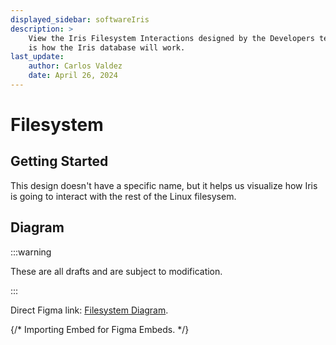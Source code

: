 ```yaml
---
displayed_sidebar: softwareIris
description: >
    View the Iris Filesystem Interactions designed by the Developers team. This
    is how the Iris database will work.
last_update:
    author: Carlos Valdez
    date: April 26, 2024
---
```

# Filesystem

## Getting Started

This design doesn't have a specific name, but it helps us visualize how Iris is
going to interact with the rest of the Linux filesysem.

## Diagram

:::warning

These are all drafts and are subject to modification.

:::

Direct Figma link: [Filesystem Diagram](https://www.figma.com/file/AP7wYXXXBpkmxwcPIwJC3h/).

{/* Importing Embed for Figma Embeds. */}

<Embed url="https://www.figma.com/file/AP7wYXXXBpkmxwcPIwJC3h/" />
